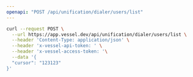 ```yaml
---
openapi: "POST /api/unification/dialer/users/list"
---
```


<RequestExample>

```bash Request
curl --request POST \
  --url https://app.vessel.dev/api/unification/dialer/users/list \
  --header 'Content-Type: application/json' \
  --header 'x-vessel-api-token: ' \
  --header 'x-vessel-access-token: '\
  --data '{
  "cursor": "123123"
}'
```

</RequestExample>

